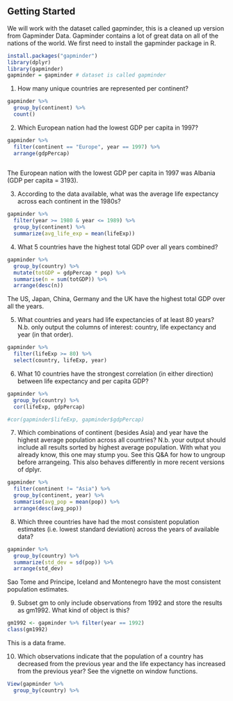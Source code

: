 

## Getting Started
We will work with the dataset called gapminder, this is a cleaned up version from Gapminder Data. Gapminder contains a lot of great data on all of the nations of the world. We first need to install the gapminder package in R.
```r
install.packages("gapminder")
library(dplyr)
library(gapminder)
gapminder = gapminder # dataset is called gapminder
```

1. How many unique countries are represented per continent?
```r
gapminder %>% 
  group_by(continent) %>%
  count()
```


2. Which European nation had the lowest GDP per capita in 1997?
```r
gapminder %>%
  filter(continent == "Europe", year == 1997) %>%
  arrange(gdpPercap)
  
```
The European nation with the lowest GDP per capita in 1997 was Albania (GDP per capita = 3193).

3. According to the data available, what was the average life expectancy across each continent in the 1980s?
```r
gapminder %>%
  filter(year >= 1980 & year <= 1989) %>% 
  group_by(continent) %>%
  summarize(avg_life_exp = mean(lifeExp))

```


4. What 5 countries have the highest total GDP over all years combined?
```r
gapminder %>% 
  group_by(country) %>%
  mutate(totGDP = gdpPercap * pop) %>%
  summarise(n = sum(totGDP)) %>%
  arrange(desc(n))
```
The US, Japan, China, Germany and the UK have the highest total GDP over all the years.

5. What countries and years had life expectancies of at least 80 years? N.b. only output the columns of interest: country, life expectancy and year (in that order).
```r
gapminder %>%
  filter(lifeExp >= 80) %>%
  select(country, lifeExp, year)
```


6. What 10 countries have the strongest correlation (in either direction) between life expectancy and per capita GDP?
```r
gapminder %>% 
  group_by(country) %>%
  cor(lifeExp, gdpPercap)

#cor(gapminder$lifeExp, gapminder$gdpPercap)

```


7.  Which combinations of continent (besides Asia) and year have the highest average population across all countries? N.b. your output should include all results sorted by highest average population. With what you already know, this one may stump you. See this Q&A for how to ungroup before arrangeing. This also behaves differently in more recent versions of dplyr.
```r
gapminder %>% 
  filter(continent != "Asia") %>%
  group_by(continent, year) %>%
  summarise(avg_pop = mean(pop)) %>%
  arrange(desc(avg_pop))
```


8.  Which three countries have had the most consistent population estimates (i.e. lowest standard deviation) across the years of available data?
```r
gapminder %>%
  group_by(country) %>%
  summarize(std_dev = sd(pop)) %>%
  arrange(std_dev)

```
Sao Tome and Principe, Iceland and Montenegro have the most consistent population estimates.

9.  Subset gm to only include observations from 1992 and store the results as gm1992. What kind of object is this?
```r
gm1992 <- gapminder %>% filter(year == 1992)
class(gm1992)
```
This is a data frame.

10.  Which observations indicate that the population of a country has decreased from the previous year and the life expectancy has increased from the previous year? See the vignette on window functions.
```r
View(gapminder %>%
  group_by(country) %>%
 

```
